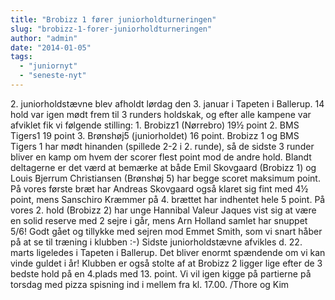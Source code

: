 ```yaml
---
title: "Brobizz 1 fører juniorholdturneringen"
slug: "brobizz-1-forer-juniorholdturneringen"
author: "admin"
date: "2014-01-05"
tags: 
  - "juniornyt"
  - "seneste-nyt"
---
```


2\. juniorholdstævne blev afholdt lørdag den 3. januar i Tapeten i Ballerup. 14 hold var igen mødt frem til 3 runders holdskak, og efter alle kampene var afviklet fik vi følgende stilling: 1. Brobizz1 (Nørrebro) 19½ point 2. BMS Tigers1 19 point 3. Brønshøj5 (juniorholdet) 16 point. Brobizz 1 og BMS Tigers 1 har mødt hinanden (spillede 2-2 i 2. runde), så de sidste 3 runder bliver en kamp om hvem der scorer flest point mod de andre hold. Blandt deltagerne er det værd at bemærke at både Emil Skovgaard (Brobizz 1) og Louis Bjerrum Christiansen (Brønshøj 5) har begge scoret maksimum point. På vores første bræt har Andreas Skovgaard også klaret sig fint med 4½ point, mens Sanschiro Kræmmer på 4. brættet har indhentet hele 5 point. På vores 2. hold (Brobizz 2) har unge Hannibal Valeur Jaques vist sig at være en solid reserve med 2 sejre i går, mens Arn Holland samlet har snuppet 5/6! Godt gået og tillykke med sejren mod Emmet Smith, som vi snart håber på at se til træning i klubben :-) Sidste juniorholdstævne afvikles d. 22. marts ligeledes i Tapeten i Ballerup. Det bliver enormt spændende om vi kan vinde guldet i år! Klubben er også stolte af at Brobizz 2 ligger lige efter de 3 bedste hold på en 4.plads med 13. point. Vi vil igen kigge på partierne på torsdag med pizza spisning ind i mellem fra kl. 17.00. /Thore og Kim
